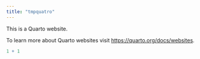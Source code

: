```yaml
---
title: "tmpquatro"
---
```


This is a Quarto website.

To learn more about Quarto websites visit <https://quarto.org/docs/websites>.

```r
1 + 1
```
